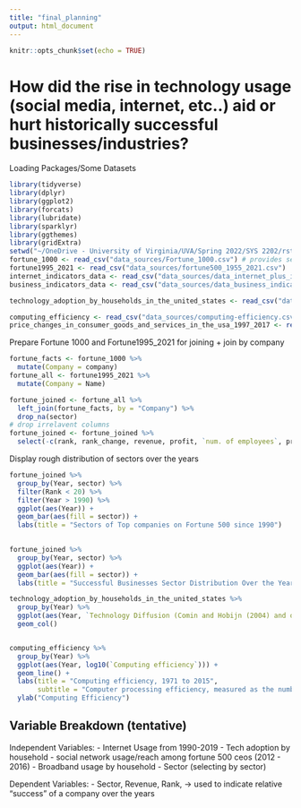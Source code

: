 ```yaml
---
title: "final_planning"
output: html_document
---
```


```r
knitr::opts_chunk$set(echo = TRUE)
```

# How did the rise in technology usage (social media, internet, etc..) aid or hurt historically successful businesses/industries? 


Loading Packages/Some Datasets
```r
library(tidyverse)
library(dplyr)
library(ggplot2)
library(forcats)
library(lubridate)
library(sparklyr)
library(ggthemes)
library(gridExtra)
setwd("~/OneDrive - University of Virginia/UVA/Spring 2022/SYS 2202/rstudio/SYS2202/FinalProject")
fortune_1000 <- read_csv("data_sources/Fortune_1000.csv") # provides sector info for selection of fortune 500 companies
fortune1995_2021 <- read_csv("data_sources/fortune500_1955_2021.csv")  # rank + revenue data for fortune 500 companies
internet_indicators_data <- read_csv("data_sources/data_internet_plus_indicators/56437442-eef4-42c7-ba08-45ad275860fb_data.csv") 
business_indicators_data <- read_csv("data_sources/data_business_indicators/aee336d2-021b-4021-912c-3de7fd9d2729_data.csv")

technology_adoption_by_households_in_the_united_states <- read_csv("data_sources/technology-adoption-by-households-in-the-united-states.csv")

computing_efficiency <- read_csv("data_sources/computing-efficiency.csv")
price_changes_in_consumer_goods_and_services_in_the_usa_1997_2017 <- read_csv("data_sources/price-changes-in-consumer-goods-and-services-in-the-usa-1997-2017.csv")

```
Prepare Fortune 1000 and Fortune1995_2021 for joining + join by company
```r
fortune_facts <- fortune_1000 %>%
  mutate(Company = company)
fortune_all <- fortune1995_2021 %>%
  mutate(Company = Name)

fortune_joined <- fortune_all %>%
  left_join(fortune_facts, by = "Company") %>%
  drop_na(sector)
# drop irrelavent columns
fortune_joined <- fortune_joined %>% 
  select(-c(rank, rank_change, revenue, profit, `num. of employees`, profitable, prev_rank, `Market Cap`))
```

Display rough distribution of sectors over the years
```r

fortune_joined %>%
  group_by(Year, sector) %>%
  filter(Rank < 20) %>%
  filter(Year > 1990) %>%
  ggplot(aes(Year)) +
  geom_bar(aes(fill = sector)) + 
  labs(title = "Sectors of Top companies on Fortune 500 since 1990")
           

fortune_joined %>%
  group_by(Year, sector) %>%
  ggplot(aes(Year)) +
  geom_bar(aes(fill = sector)) +
  labs(title = "Successful Businesses Sector Distribution Over the Years")

technology_adoption_by_households_in_the_united_states %>% 
  group_by(Year) %>% 
  ggplot(aes(Year, `Technology Diffusion (Comin and Hobijn (2004) and others)`)) +
  geom_col()


computing_efficiency %>%
  group_by(Year) %>%
  ggplot(aes(Year, log10(`Computing efficiency`))) +
  geom_line() +
  labs(title = "Computing efficiency, 1971 to 2015", 
       subtitle = "Computer processing efficiency, measured as the number of watts needed per million instructions per second - Watts per MIPS.") + 
  ylab("Computing Efficiency")
```

## Variable Breakdown (tentative)

Independent Variables:
- Internet Usage from 1990-2019
- Tech adoption by household 
- social network usage/reach among fortune 500 ceos (2012 - 2016)
- Broadband usage by household
- Sector (selecting by sector)

Dependent Variables:
- Sector, Revenue, Rank, -> used to indicate relative "success" of a company over the years







